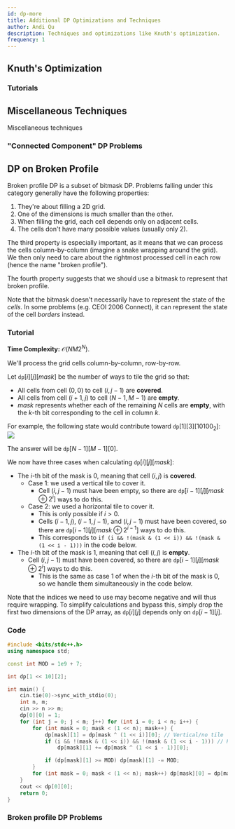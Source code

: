 ---
id: dp-more
title: Additional DP Optimizations and Techniques
author: Andi Qu
description: Techniques and optimizations like Knuth's optimization.
frequency: 1
---

## Knuth's Optimization

<IncompleteSection />

### Tutorials

<Resources>
	<Resource
		source="Jeffrey Xiao"
		title="Knuth's Optimization"
		url="https://jeffreyxiao.me/blog/knuths-optimization"
	 />
	<Resource source="GCP" title="15.4.3 - Knuth's Optimization"/>
</Resources>

## Miscellaneous Techniques

<Resources>
	<Resource source="CF" title="zscoder - Nontrivial DP Techniques" url="47764">
		Miscellaneous techniques
	</Resource>
</Resources>

<!-- <Optional title="Application">

Queue with 2 stacks is used to remove a factor of $\mathcal{O}(\log N)$ in [USACO Plat - Mowing Mischief](http://www.usaco.org/index.php?page=viewproblem2&cpid=926).

</Optional> -->

### "Connected Component" DP Problems

<Problems problems="connected_component" />

## DP on Broken Profile

<!-- <Resources>
	<Resource
		source="cp-algo"
		title="DP on Broken Profile"
		url="dynamic_programming/profile-dynamics.html"
	/>
</Resources> -->

Broken profile DP is a subset of bitmask DP. Problems falling under this
category generally have the following properties:

1. They're about filling a 2D grid.
2. One of the dimensions is much smaller than the other.
3. When filling the grid, each cell depends only on adjacent cells.
4. The cells don't have many possible values (usually only 2).

The third property is especially important, as it means that we can process the
cells column-by-column (imagine a snake wrapping around the grid). We then only
need to care about the rightmost processed cell in each row (hence the name
"broken profile").

The fourth property suggests that we should use a bitmask to represent that
broken profile.

<Warning>

Note that the bitmask doesn't necessarily have to represent the state of the
_cells_. In some problems (e.g. CEOI 2006 Connect), it can represent the state
of the cell _borders_ instead.

</Warning>

<FocusProblem problem="brokenFocus" />

### Tutorial

**Time Complexity:** $\mathcal O(NM 2^N)$.

We'll process the grid cells column-by-column, row-by-row.

Let $\texttt{dp}[i][j][mask]$ be the number of ways to tile the grid so that:

- All cells from cell $(0, 0)$ to cell $(i, j - 1)$ are **covered**.
- All cells from cell $(i + 1, j)$ to cell $(N - 1, M - 1)$ are **empty**.
- $mask$ represents whether each of the remaining $N$ cells are **empty**, with
  the $k$-th bit corresponding to the cell in column $k$.

For example, the following state would contribute toward
$\texttt{dp}[1][3][10100_2]$: ![](broken-profile-state-example.png)

The answer will be $\texttt{dp}[N - 1][M - 1][0]$.

We now have three cases when calculating $\texttt{dp}[i][j][mask]$:

- The $i$-th bit of the mask is 0, meaning that cell $(i, j)$ is **covered**.
  - Case 1: we used a vertical tile to cover it.
    - Cell $(i, j - 1)$ must have been empty, so there are
      $\texttt{dp}[i - 1][j][mask \oplus 2^i]$ ways to do this.
  - Case 2: we used a horizontal tile to cover it.
    - This is only possible if $i > 0$.
    - Cells $(i - 1, j)$, $(i - 1, j - 1)$, and $(i, j - 1)$ must have been
      covered, so there are $\texttt{dp}[i - 1][j][mask \oplus 2^{i - 1}]$ ways
      to do this.
    - This corresponds to
      `if (i && !(mask & (1 << i)) && !(mask & (1 << i - 1)))` in the code
      below.
- The $i$-th bit of the mask is 1, meaning that cell $(i, j)$ is **empty**.
  - Cell $(i, j - 1)$ must have been covered, so there are
    $\texttt{dp}[i - 1][j][mask \oplus 2^i]$ ways to do this.
    - This is the same as case 1 of when the $i$-th bit of the mask is 0, so we
      handle them simultaneously in the code below.

Note that the indices we need to use may become negative and will thus require
wrapping. To simplify calculations and bypass this, simply drop the first two
dimensions of the DP array, as $\texttt{dp}[i][j]$ depends only on
$\texttt{dp}[i - 1][j]$.

### Code

<LanguageSection>

<CPPSection>

```cpp
#include <bits/stdc++.h>
using namespace std;

const int MOD = 1e9 + 7;

int dp[1 << 10][2];

int main() {
	cin.tie(0)->sync_with_stdio(0);
	int n, m;
	cin >> n >> m;
	dp[0][0] = 1;
	for (int j = 0; j < m; j++) for (int i = 0; i < n; i++) {
		for (int mask = 0; mask < (1 << n); mask++) {
			dp[mask][1] = dp[mask ^ (1 << i)][0]; // Vertical/no tile
			if (i && !(mask & (1 << i)) && !(mask & (1 << i - 1))) // Horizontal tile
				dp[mask][1] += dp[mask ^ (1 << i - 1)][0];

			if (dp[mask][1] >= MOD) dp[mask][1] -= MOD;
		}
		for (int mask = 0; mask < (1 << n); mask++) dp[mask][0] = dp[mask][1];
	}
	cout << dp[0][0];
	return 0;
}
```

</CPPSection>

</LanguageSection>

### Broken profile DP Problems

<Problems problems="broken" />
